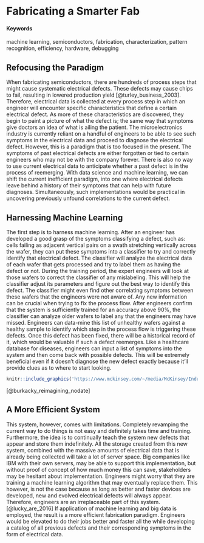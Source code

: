 # Fabricating a Smarter Fab {#Machine-Learning-for-Semiconductors}

#### Keywords {-}

machine learning, semiconductors, fabrication, characterization, pattern recognition, efficiency, hardware, debugging

## Refocusing the Paradigm

When fabricating semiconductors, there are hundreds of process steps that might cause systematic electrical defects. These defects may cause chips to fail, resulting in lowered production yield [@turley_business_2003]. Therefore, electrical data is collected at every process step in which an engineer will encounter specific characteristics that define a certain electrical defect. As more of these characteristics are discovered, they begin to paint a picture of what the defect is; the same way that symptoms give doctors an idea of what is ailing the patient. The microelectronics industry is currently reliant on a handful of engineers to be able to see such symptoms in the electrical data and proceed to diagnose the electrical defect. However, this is a paradigm that is too focused in the present. The symptoms of past electrical defects are either forgotten or tied to certain engineers who may not be with the company forever. There is also no way to use current electrical data to anticipate whether a past defect is in the process of reemerging. With data science and machine learning, we can shift the current inefficient paradigm, into one where electrical defects leave behind a history of their symptoms that can help with future diagnoses. Simultaneously, such implementations would be practical in uncovering previously unfound correlations to the current defect.

## Harnessing Machine Learning

The first step is to harness machine learning. After an engineer has developed a good grasp of the symptoms classifying a defect, such as: cells failing as adjacent vertical pairs on a swath stretching vertically across the wafer, they can put these symptoms into a classifier to try and correctly identify that electrical defect. The classifier will analyze the electrical data of each wafer that gets processed and try to label them as having the defect or not. During the training period, the expert engineers will look at those wafers to correct the classifier of any mislabeling. This will help the classifier adjust its parameters and figure out the best way to identify this defect. The classifier might even find other correlating symptoms between these wafers that the engineers were not aware of. Any new information can be crucial when trying to fix the process flow. After engineers confirm that the system is sufficiently trained for an accuracy above 90%, the classifier can analyze older wafers to label any that the engineers may have missed. Engineers can data-mine this list of unhealthy wafers against a healthy sample to identify which step in the process flow is triggering these defects. Once this defect has been fixed, there will be a historical record of it, which would be valuable if such a defect reemerges. Like a healthcare database for diseases, engineers can input a list of symptoms into the system and then come back with possible defects. This will be extremely beneficial even if it doesn't diagnose the new defect exactly because it'll provide clues as to where to start looking.

<!-- ...or include images directly from the web. Cite your sources! -->
```r
knitr::include_graphics('https://www.mckinsey.com/~/media/McKinsey/Industries/High%20Tech/Our%20Insights/Reimagining%20fabs%20Advanced%20analytics%20in%20semiconductor%20manufacturing/PNG_Reimaging_fabs_ex.ashx')
``` 
[@burkacky_reimagining_nodate]

## A More Efficient System

This system, however, comes with limitations. Completely revamping the current way to do things is not easy and definitely takes time and training. Furthermore, the idea is to continually teach the system new defects that appear and store them indefinitely. All the storage created from this new system, combined with the massive amounts of electrical data that is already being collected will take a lot of server space. Big companies like IBM with their own servers, may be able to support this implementation, but without proof of concept of how much money this can save, stakeholders may be hesitant about implementation. Engineers might worry that they are training a machine learning algorithm that may eventually replace them. This however, is not the case because as long as better and faster devices are developed, new and evolved electrical defects will always appear. Therefore, engineers are an irreplaceable part of this system.[@lucky_are_2016] If application of machine learning and big data is employed, the result is a more efficient fabrication paradigm. Engineers would be elevated to do their jobs better and faster all the while developing a catalog of all previous defects and their corresponding symptoms in the form of electrical data. 
